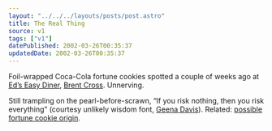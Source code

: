 ```yaml
---
layout: "../../../layouts/posts/post.astro"
title: The Real Thing
source: v1
tags: ["v1"]
datePublished: 2002-03-26T00:35:37
updatedDate: 2002-03-26T00:35:37
---
```


Foil-wrapped Coca-Cola fortune cookies spotted a couple of weeks ago at [Ed&#8217;s Easy Diner][1], [Brent Cross][2]. Unnerving.

Still trampling on the pearl-before-scrawn, &#8220;If you risk nothing, then you risk everything&#8221; (courtesy unlikely wisdom font, [Geena Davis][3]). Related: [possible fortune cookie origin][4].

[1]: http://www.dooyoo.co.uk/review/178540.html "review of Ed's Easy Diner at dooyoo"
[2]: http://www.brentcross-london.com/
[3]: http://www.quotemeonit.com/davisg.html
[4]: http://www.chcp.org/Vfortune.html

